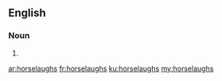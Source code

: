 ==English==

===Noun===
{{head|en|noun plural form}}

# {{plural of|horselaugh|lang=en}}

[[ar:horselaughs]]
[[fr:horselaughs]]
[[ku:horselaughs]]
[[my:horselaughs]]